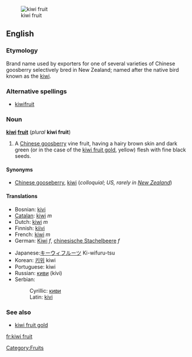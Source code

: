 [[Image:Kiwi aka.jpg|thumb|kiwi fruit]]
==English==
===Etymology===
Brand name used by exporters for one of several varieties of Chinese goosberry selectively bred in New Zealand; named after the native bird known as the [[kiwi]].
===Alternative spellings===
*[[kiwifruit]]
===Noun===
'''[[kiwi]] [[fruit]]''' (''plural'' '''kiwi fruit''')

#A [[Chinese goosberry]] vine fruit, having a hairy brown skin and dark green (or in the case of the [[kiwi fruit gold]], yellow) flesh with fine black seeds.

====Synonyms====
*[[Chinese gooseberry]], [[kiwi]] (''colloquial''; ''US, rarely in [[New Zealand]]'')

====Translations====
{{top}}
*Bosnian: [[kivi]] {{m}}
*[[Catalan]]: [[kiwi]] ''m''
*Dutch: [[kiwi]] ''m''
*Finnish: [[kiivi]]
*French: [[kiwi]] ''m''
*German: [[Kiwi]] ''f'', [[chinesische Stachelbeere]] ''f''
{{mid}}
*Japanese:[[キーウィフルーツ]] Ki-wifuru-tsu
*Korean: [[키위]] kiwi
*Portuguese: kiwi {{m}}
*Russian: [[киви]] (kívi) {{m}}
*Serbian:
*:Cyrillic: [[киви#Serbian|киви]] {{m}}
*:Latin: [[kivi#Serbian|kivi]] {{m}}
{{bottom}}

===See also===
*[[kiwi fruit gold]]<!--A similar fruit with yellow flesh.-->

[[fr:kiwi fruit]]
[[Category:Fruits]]
